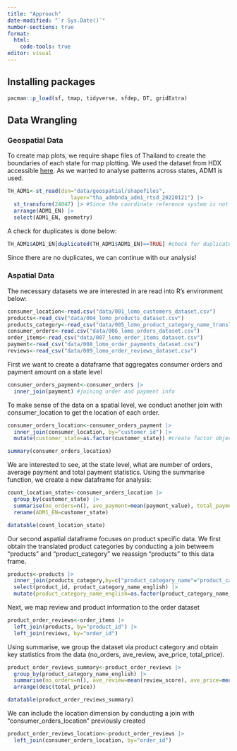 ```yaml
---
title: "Approach"
date-modified: "`r Sys.Date()`"
number-sections: true
format:
  html:
    code-tools: true
editor: visual
---
```


## Installing packages

```r
pacman::p_load(sf, tmap, tidyverse, sfdep, DT, gridExtra)
```

## Data Wrangling

### Geospatial Data

To create map plots, we require shape files of Thailand to create the boundaries of each state for map plotting. We used the dataset from HDX accessible [here](https://data.humdata.org/dataset/cod-ab-tha?). As we wanted to analyse patterns across states, ADM1 is used.

```r
TH_ADM1<-st_read(dsn="data/geospatial/shapefiles",
                    layer="tha_admbnda_adm1_rtsd_20220121") |> 
  st_transform(24047) |> #Since the coordinate reference system is not set to the CRS that thailand uses, we use st_transform to change it to Thailans CRS (24047).
  arrange(ADM1_EN) |> 
  select(ADM1_EN, geometry)
```

A check for duplicates is done below:

```r
TH_ADM1$ADM1_EN[duplicated(TH_ADM1$ADM1_EN)==TRUE] #check for duplicates
```

Since there are no duplicates, we can continue with our analysis!

### Aspatial Data

The necessary datasets we are interested in are read into R's environment below:

```r
consumer_location<-read.csv("data/001_lomo_customers_dataset.csv")
products<-read_csv("data/004_lomo_products_dataset.csv")
products_category<-read_csv("data/005_lomo_product_category_name_translation.csv")
consumer_orders<-read.csv("data/006_lomo_orders_dataset.csv")
order_items<-read_csv("data/007_lomo_order_items_dataset.csv")
payment<-read_csv("data/008_lomo_order_payments_dataset.csv")
reviews<-read_csv("data/009_lomo_order_reviews_dataset.csv")
```

First we want to create a dataframe that aggregates consumer orders and payment amount on a state level

```r
consumer_orders_payment<-consumer_orders |> 
  inner_join(payment) #joining order and payment info
```

To make sense of the data on a spatial level, we conduct another join with consumer_location to get the location of each order.

```r
consumer_orders_location<-consumer_orders_payment |> 
  inner_join(consumer_location, by="customer_id") |> 
  mutate(customer_state=as.factor(customer_state)) #create factor object for ease of plotting graphs

summary(consumer_orders_location)
```

We are interested to see, at the state level, what are number of orders, average payment and total payment statistics. Using the summarise function, we create a new dataframe for analysis:

```r
count_location_state<-consumer_orders_location |> 
  group_by(customer_state) |> 
  summarise(no_orders=n(), ave_payment=mean(payment_value), total_payment=sum(payment_value))  |> 
  rename(ADM1_EN=customer_state)

datatable(count_location_state)
```

Our second aspatial dataframe focuses on product specific data. We first obtain the translated product categories by conducting a join betweem "products" and "product_category" we reassign "products" to this data frame.

```r
products<-products |> 
  inner_join(products_category,by=c("product_category_name"="product_category_name_portugese")) |> 
  select(product_id, product_category_name_english) |> 
  mutate(product_category_name_english=as.factor(product_category_name_english))
```

Next, we map review and product information to the order dataset

```r
product_order_reviews<-order_items |> 
  left_join(products, by="product_id") |> 
  left_join(reviews, by="order_id")
```

Using summarise, we group the dataset via product category and obtain key statistics from the data (no_orders, ave_review, ave_price, total_price).

```r
product_order_reviews_summary<-product_order_reviews |> 
  group_by(product_category_name_english) |> 
  summarise(no_orders=n(), ave_review=mean(review_score), ave_price=mean(price), total_price=sum(price)) |> 
  arrange(desc(total_price))

datatable(product_order_reviews_summary)
```

We can include the location dimension by conducting a join with "consumer_orders_location" previously created

```r
product_order_reviews_location<-product_order_reviews |> 
  left_join(consumer_orders_location, by="order_id")
```
